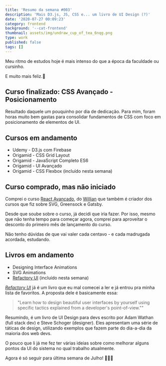 ```yaml
---
title: 'Resumo da semana #003'
description: 'Mais D3.js, JS, CSS e... um livro de UI Design (?)'
date: '2020-07-27 00:09:23'
category: frontend
background: '--cat-frontend'
thumbnail: assets/img/undraw_cup_of_tea_6nqg.png
type: work
published: false
tags: []
---
```


Meu ritmo de estudos hoje é mais intenso do que a época da faculdade ou cursinho.

E muito mais feliz.🌟

## Curso finalizado: CSS Avançado - Posicionamento

Resultado daquele um pouquinho por dia de dedicação. Para mim, foram horas muito bem gastas para consolidar fundamentos de CSS com foco em posicionamento de elementos de UI.

## Cursos em andamento

- Udemy - D3.js com Firebase
- Origamid - CSS Grid Layout
- Origamid - JavaScript Completo ES6
- Origamid - UI Avançado 
- Origamid - CSS Flexbox (incluído nesta semana)

## Curso comprado, mas não iniciado

Comprei o curso [React Avançado](https://reactavancado.com.br/), do [Willian](https://willianjusten.com.br/) que também é criador dos cursos que fiz sobre SVG, Greensock e Gatsby. 

Desde que soube sobre o curso, já decidi que iria fazer. Por isso, mesmo que não tenha tempo para começar agora, comprei para aproveitar o desconto do primeiro mês de lançamento do curso. 

Não tenho dúvidas de que vai valer cada centavo - e cada madrugada acordada, estudando.

## Livros em andamento

- Designing Interface Animations
- SVG Animations
- [Refactory UI](https://refactoringui.com/book/) (incluído nesta semana)

[*Refactory UI*](https://refactoringui.com/book/) já é um livro que eu mal comecei a ler e já entrou pra minha lista de favoritos. A proposta dele é basicamente essa:

<blockquote>
  "Learn how to design beautiful user interfaces by yourself using specific tactics explained from a developer's point-of-view.""
</blockquote>

Resumindo, é um livro de UI Design para devs escrito por Adam Wathan (full stack dev) e Steve Schoger (designer). Eles apresentam uma série de táticas de design, utilizando exemplos que fazem parte do dia-a-dia da maioria dos web devs. 

O pouco que li já me fez ter várias ideias sobre como melhorar alguns pontos da UI do sistema no qual trabalho atualmente.

Agora é só seguir para última semana de Julho! 💪💪💪